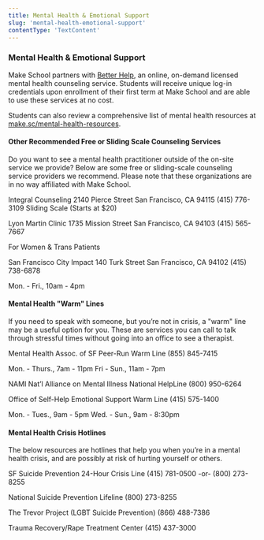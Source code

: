 ```yaml
---
title: Mental Health & Emotional Support
slug: 'mental-health-emotional-support'
contentType: 'TextContent'
---
```


### Mental Health & Emotional Support

Make School partners with [Better Help](betterhelp.com), an online, on-demand licensed mental health
counseling service. Students will receive unique log-in credentials upon enrollment of their first
term at Make School and are able to use these services at no cost.

Students can also review a comprehensive list of mental health resources at
[make.sc/mental-health-resources](https://docs.google.com/document/d/1ONyKidX-a9HCrGVqA0c7JHMSWb85gUjFJlRx5sb9GFE/edit).

#### Other Recommended Free or Sliding Scale Counseling Services

Do you want to see a mental health practitioner outside of the on-site service we provide? Below are
some free or sliding-scale counseling service providers we recommend. Please note that these
organizations are in no way affiliated with Make School.

Integral Counseling 2140 Pierce Street San Francisco, CA 94115 (415) 776-3109 Sliding Scale (Starts
at $20)

Lyon Martin Clinic 1735 Mission Street San Francisco, CA 94103 (415) 565-7667

For Women & Trans Patients

San Francisco City Impact 140 Turk Street San Francisco, CA 94102 (415) 738-6878

Mon. - Fri., 10am - 4pm

#### Mental Health "Warm" Lines

If you need to speak with someone, but you’re not in crisis, a "warm" line may be a useful option
for you. These are services you can call to talk through stressful times without going into an
office to see a therapist.

Mental Health Assoc. of SF Peer-Run Warm Line (855) 845-7415

Mon. - Thurs., 7am - 11pm Fri - Sun., 11am - 7pm

NAMI Nat’l Alliance on Mental Illness National HelpLine (800) 950-6264

Office of Self-Help Emotional Support Warm Line (415) 575-1400

Mon. - Tues., 9am - 5pm Wed. - Sun., 9am - 8:30pm

#### Mental Health Crisis Hotlines

The below resources are hotlines that help you when you’re in a mental health crisis, and are
possibly at risk of hurting yourself or others.

SF Suicide Prevention 24-Hour Crisis Line (415) 781-0500 -or- (800) 273-8255

National Suicide Prevention Lifeline (800) 273-8255

The Trevor Project (LGBT Suicide Prevention) (866) 488-7386

Trauma Recovery/Rape Treatment Center (415) 437-3000
